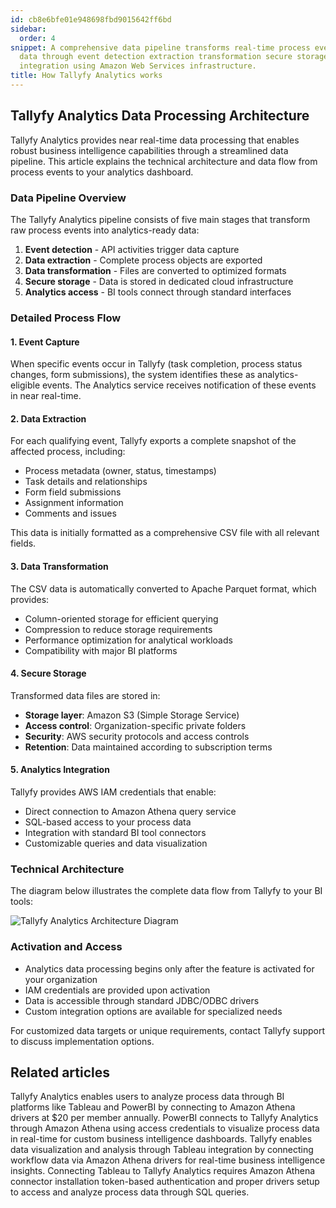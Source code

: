 ```yaml
---
id: cb8e6bfe01e948698fbd9015642ff6bd
sidebar:
  order: 4
snippet: A comprehensive data pipeline transforms real-time process events into analytics-ready
  data through event detection extraction transformation secure storage and BI tool
  integration using Amazon Web Services infrastructure.
title: How Tallyfy Analytics works
---
```


## Tallyfy Analytics Data Processing Architecture

Tallyfy Analytics provides near real-time data processing that enables robust business intelligence capabilities through a streamlined data pipeline. This article explains the technical architecture and data flow from process events to your analytics dashboard.

### Data Pipeline Overview

The Tallyfy Analytics pipeline consists of five main stages that transform raw process events into analytics-ready data:

1. **Event detection** - API activities trigger data capture
2. **Data extraction** - Complete process objects are exported
3. **Data transformation** - Files are converted to optimized formats
4. **Secure storage** - Data is stored in dedicated cloud infrastructure
5. **Analytics access** - BI tools connect through standard interfaces

### Detailed Process Flow

#### 1. Event Capture

When specific events occur in Tallyfy (task completion, process status changes, form submissions), the system identifies these as analytics-eligible events. The Analytics service receives notification of these events in near real-time.

#### 2. Data Extraction

For each qualifying event, Tallyfy exports a complete snapshot of the affected process, including:
- Process metadata (owner, status, timestamps)
- Task details and relationships
- Form field submissions
- Assignment information
- Comments and issues

This data is initially formatted as a comprehensive CSV file with all relevant fields.

#### 3. Data Transformation

The CSV data is automatically converted to Apache Parquet format, which provides:
- Column-oriented storage for efficient querying
- Compression to reduce storage requirements
- Performance optimization for analytical workloads
- Compatibility with major BI platforms

#### 4. Secure Storage

Transformed data files are stored in:
- **Storage layer**: Amazon S3 (Simple Storage Service)
- **Access control**: Organization-specific private folders
- **Security**: AWS security protocols and access controls
- **Retention**: Data maintained according to subscription terms

#### 5. Analytics Integration

Tallyfy provides AWS IAM credentials that enable:
- Direct connection to Amazon Athena query service
- SQL-based access to your process data
- Integration with standard BI tool connectors
- Customizable queries and data visualization

### Technical Architecture

The diagram below illustrates the complete data flow from Tallyfy to your BI tools:

![Tallyfy Analytics Architecture Diagram](https://screenshots.tallyfy.com/file-8BhMH6hz3y.png)

### Activation and Access

- Analytics data processing begins only after the feature is activated for your organization
- IAM credentials are provided upon activation
- Data is accessible through standard JDBC/ODBC drivers
- Custom integration options are available for specialized needs

For customized data targets or unique requirements, contact Tallyfy support to discuss implementation options.


## Related articles
<CardGrid>
<LinkTitleCard header="<b>Integrations > Tallyfy Analytics</b>" href="/products/pro/integrations/analytics/" > Tallyfy Analytics enables users to analyze process data through BI platforms like Tableau and PowerBI by connecting to Amazon Athena drivers at $20 per member annually. </LinkTitleCard>
<LinkTitleCard header="<b>Analytics > PowerBI</b>" href="/products/pro/integrations/analytics/powerbi/" > PowerBI connects to Tallyfy Analytics through Amazon Athena using access credentials to visualize process data in real-time for custom business intelligence dashboards. </LinkTitleCard>
<LinkTitleCard header="<b>Analytics > Tableau</b>" href="/products/pro/integrations/analytics/tableau/" > Tallyfy enables data visualization and analysis through Tableau integration by connecting workflow data via Amazon Athena drivers for real-time business intelligence insights. </LinkTitleCard>
<LinkTitleCard header="<b>Tableau > Connect Tableau to Tallyfy</b>" href="/products/pro/integrations/analytics/tableau/how-can-i-connect-tableau-to-my-tallyfy-data/" > Connecting Tableau to Tallyfy Analytics requires Amazon Athena connector installation token-based authentication and proper drivers setup to access and analyze process data through SQL queries. </LinkTitleCard>
</CardGrid>